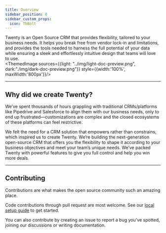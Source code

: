 ```yaml
---
title: Overview
sidebar_position: 0
sidebar_custom_props:
  icon: TbBolt
---
```




Twenty is an Open Source CRM that provides flexibility, tailored to your business needs. It helps you break free from vendor lock-in and limitations, and provides the tools needed to harness the full potential of your data while ensuring a sleek and effortlessly intuitive design that teams will love to use.  
<ThemedImage sources={{light: "../img/light-doc-preview.png", dark:"./img/dark-doc-preview.png"}} style={{width:'100%', maxWidth:'800px'}}/>

___

## Why did we create Twenty?
We’ve spent thousands of hours grappling with traditional CRMs/platforms like Pipedrive and Salesforce to align them with our business needs, only to end up frustrated—customizations are complex and the closed ecosystems of these platforms can feel restrictive.

We felt the need for a CRM solution that empowers rather than constrains, which inspired us to create Twenty. We’re building the next-generation open-source CRM that offers you the flexibility to shape it according to your business objectives and meet your team’s unique needs. We’ve packed Twenty with powerful features to give you full control and help you win more deals. 
___

## Contributing

Contributions are what makes the open source community such an amazing place.  

Code contributions through pull request are most welcome. See our [local setup guide](../contributor/local-setup) to get started.

You can also contribute by creating an issue to report a bug you've spotted, joining our discussions or writing documentation.